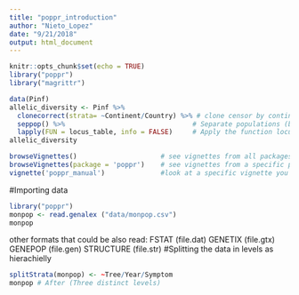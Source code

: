 ```yaml
---
title: "poppr_introduction"
author: "Nieto_Lopez"
date: "9/21/2018"
output: html_document
---
```


```r
knitr::opts_chunk$set(echo = TRUE)
library("poppr")
library("magrittr")


```

```r
data(Pinf)
allelic_diversity <- Pinf %>%
  clonecorrect(strata= ~Continent/Country) %>% # clone censor by continent and country
  seppop() %>%                                # Separate populations (by continent)
  lapply(FUN = locus_table, info = FALSE)     # Apply the function locus_table to both populations
allelic_diversity 
```

```r
browseVignettes()                     # see vignettes from all packages
browseVignettes(package = 'poppr')    # see vignettes from a specific package.
vignette('poppr_manual')              #look at a specific vignette you can type
```
#Importing data   
```r
library("poppr")
monpop <- read.genalex ("data/monpop.csv")
monpop
```
other formats that could be also read:
 FSTAT (file.dat)
GENETIX (file.gtx)
GENEPOP (file.gen)
STRUCTURE (file.str)
#Splitting the data in levels as hierachielly

```r
splitStrata(monpop) <- ~Tree/Year/Symptom
monpop # After (Three distinct levels)
```

